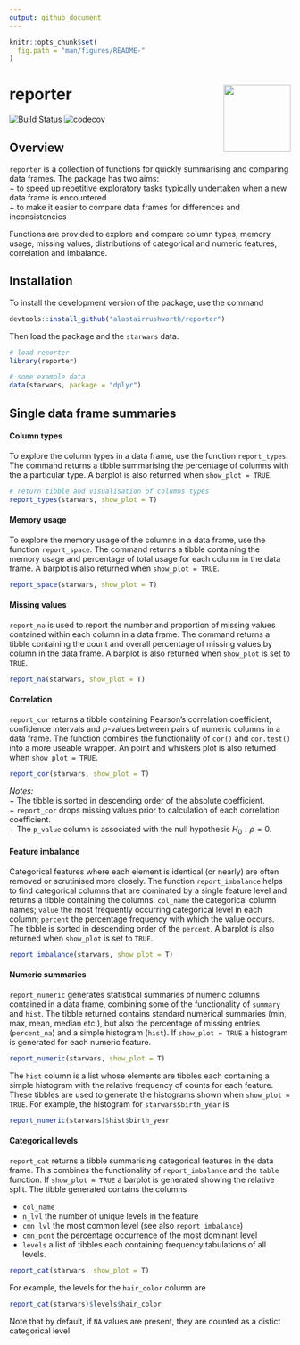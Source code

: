 ```yaml
---
output: github_document
---
```


```r
knitr::opts_chunk$set(
  fig.path = "man/figures/README-"
)
```


# reporter <img src="man/figures/hex.png" align="right" width="120" />


[![Build Status](https://travis-ci.org/alastairrushworth/reporter.svg?branch=master)](https://travis-ci.org/alastairrushworth/reporter)  [![codecov](https://codecov.io/gh/alastairrushworth/reporter/branch/master/graph/badge.svg)](https://codecov.io/gh/alastairrushworth/reporter)


Overview
---

`reporter` is a collection of functions for quickly summarising and comparing data frames.  The package has two aims:  
+ to speed up repetitive exploratory tasks typically undertaken when a new data frame is encountered  
+ to make it easier to compare data frames for differences and inconsistencies  

Functions are provided to explore and compare column types, memory usage, missing values, distributions of categorical and numeric features, correlation and imbalance.  



Installation 
---

To install the development version of the package, use the command
```r
devtools::install_github("alastairrushworth/reporter")
```

Then load the package and the `starwars` data.
```r
# load reporter
library(reporter)

# some example data
data(starwars, package = "dplyr")
```


## Single data frame summaries

#### Column types 

To explore the column types in a data frame, use the function `report_types`.  The command returns a tibble summarising the percentage of columns with the a particular type.  A barplot is also returned when `show_plot = TRUE`.

```r
# return tibble and visualisation of columns types
report_types(starwars, show_plot = T)
```


#### Memory usage

To explore the memory usage of the columns in a data frame, use the function `report_space`.  The command returns a tibble containing the memory usage and percentage of total usage for each column in the data frame.  A barplot is also returned when `show_plot = TRUE`.

```r
report_space(starwars, show_plot = T)
```

#### Missing values

`report_na` is used to report the number and proportion of missing values contained within each column in a data frame.  The command returns a tibble containing the count and overall percentage of missing values by column in the data frame.  A barplot is also returned when `show_plot` is set to `TRUE`.

```r
report_na(starwars, show_plot = T)
```


#### Correlation

`report_cor` returns a tibble containing Pearson's correlation coefficient, confidence intervals and $p$-values between pairs of numeric columns in a data frame.  The function combines the functionality of `cor()` and `cor.test()` into a more useable wrapper.  An point and whiskers plot is also returned when `show_plot = TRUE`.

```r
report_cor(starwars, show_plot = T)
```
_Notes:_  
+ The tibble is sorted in descending order of the absolute coefficient.  
+ `report_cor` drops missing values prior to calculation of each correlation coefficient.  
+ The `p_value` column is associated with the null hypothesis $H_0: \rho = 0$.

#### Feature imbalance

Categorical features where each element is identical (or nearly) are often removed or scrutinised more closely.  The function `report_imbalance` helps to find categorical columns that are dominated by a single feature level and returns a tibble containing the columns: `col_name` the categorical column names; `value` the most frequently occurring categorical level in each column; `percent` the percentage frequency with which the value occurs.  The tibble is sorted in descending order of the `percent`.  A barplot is also returned when `show_plot` is set to `TRUE`.

```r
report_imbalance(starwars, show_plot = T)
```


#### Numeric summaries

`report_numeric` generates statistical summaries of numeric columns contained in a data frame, combining some of the functionality of `summary` and `hist`.  The tibble returned contains standard numerical summaries (min, max, mean, median etc.), but also the percentage of missing entries (`percent_na`) and a simple histogram (`hist`).  If `show_plot = TRUE` a histogram is generated for each numeric feature.

```r
report_numeric(starwars, show_plot = T)
```

The `hist` column is a list whose elements are tibbles each containing a simple histogram with the relative frequency of counts for each feature.  These tibbles are used to generate the histograms shown when `show_plot = TRUE`.  For example, the histogram for `starwars$birth_year` is

```r
report_numeric(starwars)$hist$birth_year
```

#### Categorical levels

`report_cat` returns a tibble summarising categorical features in the data frame.  This combines the functionality of `report_imbalance` and the `table` function. If `show_plot = TRUE` a barplot is generated showing the relative split.  The tibble generated contains the columns  

+ `col_name`  
+ `n_lvl` the number of unique levels in the feature  
+ `cmn_lvl` the most common level (see also `report_imbalance`)  
+ `cmn_pcnt` the percentage occurrence of the most dominant level  
+ `levels` a list of tibbles each containing frequency tabulations of all levels. 

```r
report_cat(starwars, show_plot = T)
```

For example, the levels for the `hair_color` column are

```r
report_cat(starwars)$levels$hair_color
```

Note that by default, if `NA` values are present, they are counted as a distict categorical level.



